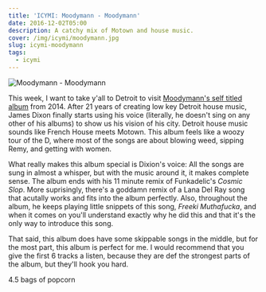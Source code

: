 ```yaml
---
title: 'ICYMI: Moodymann - Moodymann'
date: 2016-12-02T05:00
description: A catchy mix of Motown and house music.
cover: /img/icymi/moodymann.jpg
slug: icymi-moodymann
tags:
  - icymi
---
```


![Moodymann - Moodymann](/img/icymi/moodymann.jpg)

This week, I want to take y'all to Detroit to visit [Moodymann's self titled album](://open.spotify.com/album/61sGO58ljdDgD4Mn6Bcj3P) from 2014. After 21 years of
creating low key Detroit house music, James Dixon finally starts using his voice (literally, he doesn't sing on any
other of his albums) to show us his vision of his city. Detroit house music sounds like French House meets Motown. This
album feels like a woozy tour of the D, where most of the songs are about blowing weed, sipping Remy, and getting with
women.

What really makes this album special is Dixion's voice: All the songs are sung in almost a whisper, but with the music
around it, it makes complete sense. The album ends with his 11 minute remix of Funkadelic's _Cosmic Slop_. More
suprisingly, there's a goddamn remix of a Lana Del Ray song that acutally works and fits into the album perfectly. Also,
throughout the album, he keeps playing little snippets of this song, _Freeki Muthafucka_, and when it comes on you'll
understand exactly why he did this and that it's the only way to introduce this song.

That said, this album does have some skippable songs in the middle, but for the most part, this album is perfect for me.
I would recommend that you give the first 6 tracks a listen, because they are def the strongest parts of the album, but
they'll hook you hard.

4.5 bags of popcorn

[1]: /img/icymi/moodymann.jpg
[2]: https://open.spotify.com/album/61sGO58ljdDgD4Mn6Bcj3P
